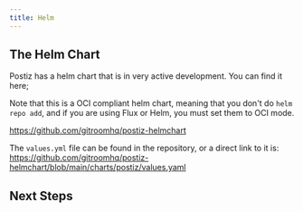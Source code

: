 ```yaml
---
title: Helm
---
```



<EarlyDoc />
<InstallationRecommendedOptions />
<Prereqs />

## The Helm Chart
Postiz has a helm chart that is in very active development. You can find it here;

Note that this is a OCI compliant helm chart, meaning that you don't do `helm repo add`, and if you are using Flux or Helm, you must set them to OCI mode.

https://github.com/gitroomhq/postiz-helmchart

The `values.yml` file can be found in the repository, or a direct link to it is: https://github.com/gitroomhq/postiz-helmchart/blob/main/charts/postiz/values.yaml


## Next Steps

<Cards>
  <Card title="Set up providers such as Linkedin, X and Reddit" href="/providers" />
  <Card title="Learn the architecture of the project" href="/howitworks" />
</Cards>
